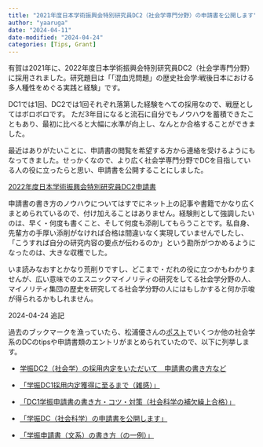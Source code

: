 ```yaml
---
title: "2021年度日本学術振興会特別研究員DC2（社会学専門分野）の申請書を公開します"
author: "yaaruga"
date: "2024-04-11"
date-modified: "2024-04-24"
categories: [Tips, Grant]
---
```


有賀は2021年に、2022年度日本学術振興会特別研究員DC2（社会学専門分野）に採用されました。研究題目は「「混血児問題」の歴史社会学:戦後日本における多人種性をめぐる実践と経験」です。

DC1では1回、DC2では1回それぞれ落第した経験をへての採用なので、戦歴としてはボロボロです。  ただ3年目になると流石に自分でもノウハウを蓄積できたこともあり、最初に比べると大幅に水準が向上し、なんとか合格することができました。

最近はありがたいことに、申請書の閲覧を希望する方から連絡を受けるようにもなってきました。せっかくなので、より広く社会学専門分野でDCを目指している人の役に立ったらと思い、申請書を公開することにしました。

[2022年度日本学術振興会特別研究員DC2申請書](https://drive.google.com/file/d/10FgoK6DBTt8yvFmAt_uXOHwqMaYjbfE0/view?usp=sharing)

申請書の書き方のノウハウについてはすでにネット上の記事や書籍でかなり広くまとめられているので、付け加えることはありません。経験則として強調したいのは、早く・何度も書くこと、そして何度も添削してもらうことです。私自身、先輩方の手厚い添削がなければ合格は間違いなく実現していませんでしたし、「こうすれば自分の研究内容の要点が伝わるのか」という勘所がつかめるようになったのは、大きな収穫でした。

いま読みなおすとかなり荒削りですし、どこまで・だれの役に立つかもわかりませんが、広い意味でのエスニックマイノリティの研究をしてる社会学分野の人、マイノリティ集団の歴史を研究してる社会学分野の人にはもしかすると何か示唆が得られるかもしれません。

2024-04-24 追記

過去のブックマークを漁っていたら、松浦優さんの[ポスト](https://twitter.com/wrmtw/status/1642919786756849670)でいくつか他の社会学系のDCのtipsや申請書類のエントリがまとめられていたので、以下に列挙します。

- [学振DC2（社会学）の採用内定をいただいて　申請書の書き方など](https://terukisanada.com/dc2/)

- [「学振DC1採用内定獲得に至るまで（雑感）」](https://researchmap.jp/blogs/blog_entries/view/546680/1788632a3f055cdaa3af67db687c67c2?frame_id=1074457)

- [「DC1学振申請書の書き方・コツ・対策（社会科学の補欠繰上合格）」](https://note.com/h_keisuke/n/n8332d72b7308)

- [「学振DC（社会科学）の申請書を公開します」](https://ryotamugiyama.com/blog/2017-02-20-gakushinDC.html)

- [「学振申請書（文系）の書き方（の一例）」](https://tsukasatanihara.hatenablog.com/entry/2019/04/05/133403)